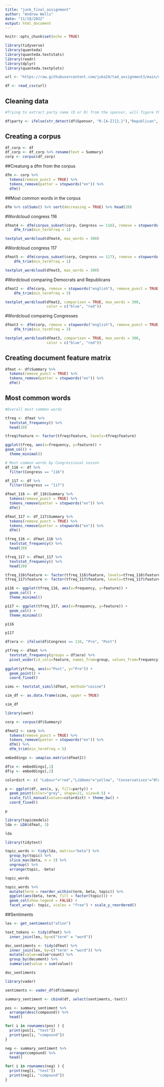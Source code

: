 ```yaml
---
title: "junk_final_assignment"
author: "Andrew Wells"
date: "11/18/2022"
output: html_document
---
```


```r
knitr::opts_chunk$set(echo = TRUE)
```


```r
library(tidyverse)
library(quanteda)
library(quanteda.textstats)
library(readr)
library(dplyr)
library(quanteda.textplots)
```

```r
url <- "https://raw.githubusercontent.com/juka19/tad_assignment3/main/data/dummy_df.csv"

df <- read_csv(url)
```

## Cleaning data
```r
#Trying to extract party name (D or R) from the sponsor, will figure this out with Regex

df$party <- ifelse(str_detect(df$Sponsor, "R-[A-Z]{2,}"),"Republican", ifelse(str_detect(df$Sponsor,"D-[A-Z]{2,}"),"Democrat", NA))
```

## Creating a corpus
```r
df_corp <- df
df_corp <- df_corp %>% rename(text = Summary)
corp <- corpus(df_corp)

````

##Creatung a dfm from the corpus
```r
dfm <- corp %>%
  tokens(remove_punct = TRUE) %>%
  tokens_remove(patter = stopwords("en")) %>%
  dfm()

````

##Most common words in the corpus
```r

dfm %>% colSums() %>% sort(decreasing = TRUE) %>% head(20)
```

#Wordcloud congress 116

```r
dfmat4 <- dfm(corpus_subset(corp, Congress == 116), remove = stopwords("english"), remove_punct = TRUE) %>%
    dfm_trim(min_termfreq = 1)

textplot_wordcloud(dfmat4, max_words = 300)

```


#Wordcloud congress 117

```r
dfmat5 <- dfm(corpus_subset(corp, Congress == 117), remove = stopwords("english"), remove_punct = TRUE) %>%
    dfm_trim(min_termfreq = 1)

textplot_wordcloud(dfmat5, max_words = 300)

```


#Wordcloud comparing Democrats and Republicans
```r
dfmat2 <- dfm(corp, remove = stopwords("english"), remove_punct = TRUE, groups = corp$party) %>%
    dfm_trim(min_termfreq = 3)

textplot_wordcloud(dfmat2, comparison = TRUE, max_words = 300,
                   color = c("blue", "red"))

```


#Wordcloud comparing Congresses
```r
dfmat3 <- dfm(corp, remove = stopwords("english"), remove_punct = TRUE, groups = corp$Congress) %>%
    dfm_trim(min_termfreq = 3)

textplot_wordcloud(dfmat3, comparison = TRUE, max_words = 300,
                   color = c("blue", "red"))

```

## Creating document feature matrix
```r
dfmat <- df$Summary %>%
  tokens(remove_punct = TRUE) %>%
  tokens_remove(patter = stopwords("en")) %>%
  dfm()
```

## Most common words
```r
#Overall most common words

tfreq <- dfmat %>%
  textstat_frequency() %>%
  head(20)

tfreq$feature <- factor(tfreq$feature, levels=tfreq$feature) 

ggplot(tfreq, aes(x=frequency, y=feature)) +
geom_col() + 
  theme_minimal()
```

```r
# Most common words by Congressional sesson
df_116 <- df %>%
  filter(Congress == "116")

df_117 <- df %>%
  filter(Congress == "117")

dfmat_116 <- df_116$Summary %>%
  tokens(remove_punct = TRUE) %>%
  tokens_remove(patter = stopwords("en")) %>%
  dfm()

dfmat_117 <- df_117$Summary %>%
  tokens(remove_punct = TRUE) %>%
  tokens_remove(patter = stopwords("en")) %>%
  dfm()

tfreq_116 <- dfmat_116 %>%
  textstat_frequency() %>%
  head(20)

tfreq_117 <- dfmat_117 %>%
  textstat_frequency() %>%
  head(20)

tfreq_116$feature <- factor(tfreq_116$feature, levels=tfreq_116$feature) 
tfreq_117$feature <- factor(tfreq_117$feature, levels=tfreq_117$feature) 

p116 <- ggplot(tfreq_116, aes(x=frequency, y=feature)) +
  geom_col() + 
  theme_minimal()

p117 <- ggplot(tfreq_117, aes(x=frequency, y=feature)) +
  geom_col() + 
  theme_minimal()

p116
```

```r
p117
```


```r
df$era <- ifelse(df$Congress == 116, "Pre", "Post")

ytfreq <- dfmat %>% 
  textstat_frequency(groups = df$era) %>%
  pivot_wider(id_cols=feature, names_from=group, values_from=frequency)
              
ggplot(ytfreq, aes(x="Post", y="Pre")) + 
  geom_point() +
  coord_fixed()
```
```r
sims <- textstat_simil(dfmat, method="cosine")

sim_df <- as.data.frame(sims, upper = TRUE)

sim_df
```
```r
library(uwot)

corp <- corpus(df$Summary)

dfmat2 <- corp %>%
  tokens(remove_punct = TRUE) %>%
  tokens_remove(patter = stopwords("en")) %>%
  dfm() %>%
  dfm_trim(min_termfreq = 5)

embeddings <- umap(as.matrix(dfmat2)) 

df$x <- embeddings[,1]
df$y <- embeddings[,2]

colordict <- c( "Labour"="red","LibDems"="yellow", "Conservatives"="Blue","Greens"="green")

p <- ggplot(df, aes(x, y, fill=party)) + 
  geom_point(color="grey", shape=21, size=0.5) + 
  scale_fill_manual(values=colordict) + theme_bw() +
  coord_fixed() 

p
```

```r
library(topicmodels) 
lda <- LDA(dfmat, 3)

lda
```
```r
library(tidytext)

topic_words <- tidy(lda, matrix="beta") %>% 
  group_by(topic) %>%
  slice_max(beta, n = 3) %>%
  ungroup() %>%
  arrange(topic, -beta) 

topic_words

topic_words %>%
  mutate(term = reorder_within(term, beta, topic)) %>% 
  ggplot(aes(beta, term, fill = factor(topic))) + 
  geom_col(show.legend = FALSE) +
  facet_wrap(~ topic, scales = "free") + scale_y_reordered()
```

##Sentiments
```r
lex <- get_sentiments("afinn")

text_tokens <- tidy(dfmat) %>% 
  inner_join(lex, by=c("term" = "word"))

doc_sentiments <- tidy(dfmat) %>% 
  inner_join(lex, by=c("term" = "word")) %>% 
  mutate(value=value*count) %>% 
  group_by(document) %>%
  summarise(value = sum(value))

doc_sentiments
```

```r
library(vader)

sentiments <- vader_df(df$Summary)

summary_sentiment <- cbind(df, select(sentiments,-text))

pos <- summary_sentiment %>% 
  arrange(desc(compound)) %>% 
  head()

for( i in rownames(pos) ) { 
  print(pos[i, "text"]) 
  print(pos[i, "compound"])
}

neg <- summary_sentiment %>% 
  arrange(compound) %>% 
  head()

for( i in rownames(neg) ) { 
  print(neg[i, "text"]) 
  print(neg[i, "compound"])
}
```




